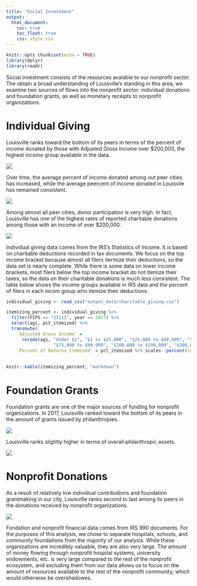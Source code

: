 ---
title: "Social Investment"
output: 
  html_document:
    toc: true
    toc_float: true
    css: style.css
---

```{r setup, include=FALSE}
knitr::opts_chunk$set(echo = TRUE)
library(dplyr)
library(readr)
```

Social investment consists of the resources avaiable to our nonprofit sector. The obtain a broad understanding of Louisville's standing in this area, we examine two sources of flows into the nonprofit sector: individual donations and foundation grants, as well as monetary receipts to nonprofit organizations.

# Individual Giving 

Louisville ranks toward the bottom of its peers in terms of the percent of income donated by those with Adjusted Gross Income over $200,000, the highest income group available in the data.

![](output_images/charitable_giving/Charitable Giving_percent_donated_agi7.png)

Over time, the average percent of income donated among out peer cities has increased, while the average peercent of income donated in Louisvile has remained consistent.

![](output_images/charitable_giving/Charitable Giving_agi7.png)

Among almost all peer cities, donor participation is very high. In fact, Louisville has one of the highest rates of reported charitable donations among those with an income of over $200,000.

![](output_images/charitable_giving/Charitable Giving_percent_donating.png)

Individual giving data comes from the IRS's Statistics of Income. It is based on charitable deductions recorded in tax documents. We focus on the top income bracket because almost all filers itermize their deductions, so the data set is nearly complete. While there is some data on lower income brackets, most filers below the top income bracket do not itemize their taxes, so the data on their charitable donations is much less consistent. The table below shows the income groups available in IRS data and the percent of filers in each incom group who itemize their deductions.

```{r, echo=FALSE, message=FALSE}
individual_giving <- read_csv("output_data/charitable_giving.csv")

itemizing_percent <- individual_giving %>% 
  filter(FIPS == "21111", year == 2017) %>%
  select(agi, pct_itemized) %>%
  transmute(
    `Adjusted Gross Income` = 
      recode(agi, "Under $1", "$1 to $25,000", "$25,000 to $49,999", "$50,000 to $74,999",
                  "$75,000 to $99,999", "$100,000 to $199,999", "$200,000 or more"),
    `Percent of Returns Itemized` = pct_itemized %>% scales::percent(scale = 1))
  
  
knitr::kable(itemizing_percent, "markdown")
```

# Foundation Grants

Foundation grants are one of the major sources of funding for nonprofit organizations. In 2017, Louisville ranked toward the bottom of its peers in  the amount of grants issued by philanthropies.

![](output_images/990_images/foundation_grants_ranking.png)

Louisville ranks slightly higher in terms of overall philanthropic assets.

![](output_images/990_images/foundation_assets_ranking.png)

# Nonprofit Donations

As a result of relatively low individual contributions and foundation grantmaking in our city, Louisville ranks second to last among its peers in the donations received by nonprofit organizations.

![](output_images/990_images/nonprofit_receipts_ranking.png)


Fondation and nonprofit financial data comes from IRS 990 documents. For the purposes of this analysis, we chose to separate hospitals, schools, and community foundations from the majority of our analysis. While these organizations are incredibly valuable, they are also very large. The amount of money flowing through nonprofit hospital systems, university endowments, etc. is very large compared to the rest of the nonprofit ecosystem, and excluding them from our data allows us to focus on the amount of resources available to the rest of the nonprofit community, which would otherwise be overshadowes.

